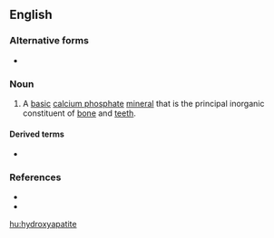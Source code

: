==English==
{{wikipedia}}

===Alternative forms===
* {{l|en|hydroxylapatite}}

===Noun===
{{en-noun}}

# A [[basic]] [[calcium phosphate]] [[mineral]] that is the principal inorganic constituent of [[bone]] and [[teeth]].

====Derived terms====
* {{l|en|fluorhydroxyapatite}}

===References===
* {{R:WebMineral}}
* {{R:mindat}}

[[hu:hydroxyapatite]]